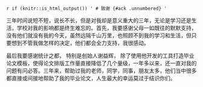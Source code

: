 `r if (knitr::is_html_output()) '
# 致谢 {#ack .unnumbered}
'`

```{=latex}
\chapter*{\markboth{致谢}{致谢}{致\quad 谢}}
\addcontentsline{toc}{chapter}{致\quad 谢}
```

三年时间说短不短，说长不长，但是对我却是意义重大的三年，无论是学习还是生活，学校对我的影响都是终生难忘的。首先，我要感谢父母一如既往的默默支持，没有他们就没有我的今天，虽然远隔千山万里，也照顾不到我的学习和生活，但只要想到不管我做怎样的决定，他们都会全力支持，我很感动。

<!-- 然后，我要感谢我的导师，从他那里我学到严谨治学的态度，他也给予了我最大的自由，这得以让我去一些技术公司实习，接触到最前沿的正在发生深刻变革的人工智能领域，这段实习经历除了让我开阔眼界，接触了深度学习技术和计算框架，更重要的是结识了老师木和一些志同道合的同事，如深度学习算法研究者陈新鹏，计算框架开发者王笑舒等；此外，还要感谢新浪的总监高鹏，实习期间，除了基本业务外，让我做了很多我感兴趣的事，如学习 R 语言绘图系统和 R Markdown 生态系统，最受益的莫过于见识了新浪大数据平台的系统架构；接着，我要感谢 Stan 开发团队，特别是 R 包 **brms** 的创建者和维护者 Paul Bürkner， 基于他的工作我实现了论文当中的 STAN-MCMC 算法；  -->

最后我要感谢统计之都， 特别是创始人谢益辉， 除了使用他开发的工具打造毕业论文模板，使得论文排版工作量直接降低了几个量级，一年多以来，还一直对我的问题有问必答。三年来，帮助过我的老师，同学，同事，朋友太多，他们当中很多都直接或间接地帮助了我的毕业论文，人生最大的幸运莫过于结识你们。


